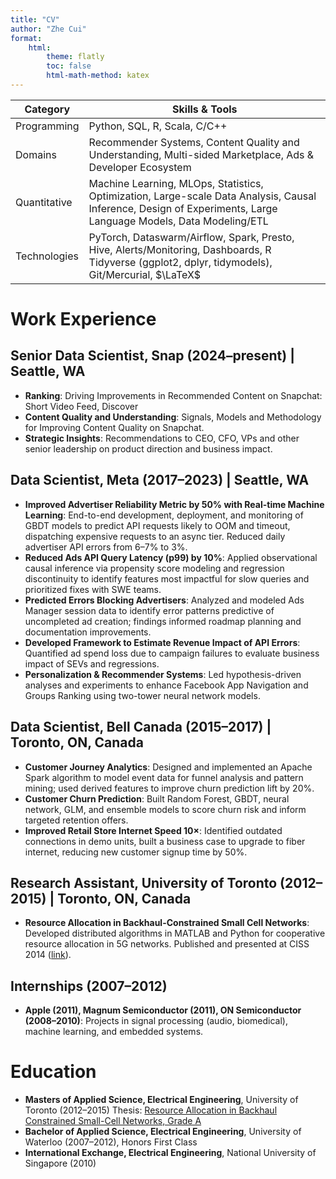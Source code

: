 ```yaml
---
title: "CV"
author: "Zhe Cui"
format:
    html:
        theme: flatly
        toc: false
        html-math-method: katex
---
```


| Category      | Skills & Tools |
|--------------|---------------------------------------------------------------------------------------------------------------------------------------------------------------------------------------------------|
| Programming  | Python, SQL, R, Scala, C/C++ |
| Domains      | Recommender Systems, Content Quality and Understanding, Multi-sided Marketplace, Ads & Developer Ecosystem |
| Quantitative | Machine Learning, MLOps, Statistics, Optimization, Large-scale Data Analysis, Causal Inference, Design of Experiments, Large Language Models, Data Modeling/ETL |
| Technologies | PyTorch, Dataswarm/Airflow, Spark, Presto, Hive, Alerts/Monitoring, Dashboards, R Tidyverse (ggplot2, dplyr, tidymodels), Git/Mercurial, $\LaTeX$ |

# Work Experience

## Senior Data Scientist, Snap (2024–present) | Seattle, WA
* **Ranking**: Driving Improvements in Recommended Content on Snapchat: Short Video Feed, Discover
* **Content Quality and Understanding**: Signals, Models and Methodology for Improving Content Quality on Snapchat. 
* **Strategic Insights**: Recommendations to CEO, CFO, VPs and other senior leadership on product direction and business impact.

## Data Scientist, Meta (2017–2023) | Seattle, WA

* **Improved Advertiser Reliability Metric by 50% with Real-time Machine Learning**: End-to-end development, deployment, and monitoring of GBDT models to predict API requests likely to OOM and timeout, dispatching expensive requests to an async tier. Reduced daily advertiser API errors from 6–7% to 3%.
* **Reduced Ads API Query Latency (p99) by 10%**: Applied observational causal inference via propensity score modeling and regression discontinuity to identify features most impactful for slow queries and prioritized fixes with SWE teams.
* **Predicted Errors Blocking Advertisers**: Analyzed and modeled Ads Manager session data to identify error patterns predictive of uncompleted ad creation; findings informed roadmap planning and documentation improvements.
* **Developed Framework to Estimate Revenue Impact of API Errors**: Quantified ad spend loss due to campaign failures to evaluate business impact of SEVs and regressions.
* **Personalization & Recommender Systems**: Led hypothesis-driven analyses and experiments to enhance Facebook App Navigation and Groups Ranking using two-tower neural network models.

## Data Scientist, Bell Canada (2015–2017) | Toronto, ON, Canada

* **Customer Journey Analytics**: Designed and implemented an Apache Spark algorithm to model event data for funnel analysis and pattern mining; used derived features to improve churn prediction lift by 20%.
* **Customer Churn Prediction**: Built Random Forest, GBDT, neural network, GLM, and ensemble models to score churn risk and inform targeted retention offers.
* **Improved Retail Store Internet Speed 10×**: Identified outdated connections in demo units, built a business case to upgrade to fiber internet, reducing new customer signup time by 50%.

## Research Assistant, University of Toronto (2012–2015) | Toronto, ON, Canada

* **Resource Allocation in Backhaul-Constrained Small Cell Networks**: Developed distributed algorithms in MATLAB and Python for cooperative resource allocation in 5G networks. Published and presented at CISS 2014 ([link](https://ieeexplore.ieee.org/abstract/document/6814100)).

## Internships (2007–2012)

* **Apple (2011), Magnum Semiconductor (2011), ON Semiconductor (2008–2010)**: Projects in signal processing (audio, biomedical), machine learning, and embedded systems.

# Education

* **Masters of Applied Science, Electrical Engineering**, University of Toronto (2012–2015)
  Thesis: [Resource Allocation in Backhaul Constrained Small-Cell Networks, Grade A](https://tspace.library.utoronto.ca/handle/1807/69611)
* **Bachelor of Applied Science, Electrical Engineering**, University of Waterloo (2007–2012), Honors First Class
* **International Exchange, Electrical Engineering**, National University of Singapore (2010)
